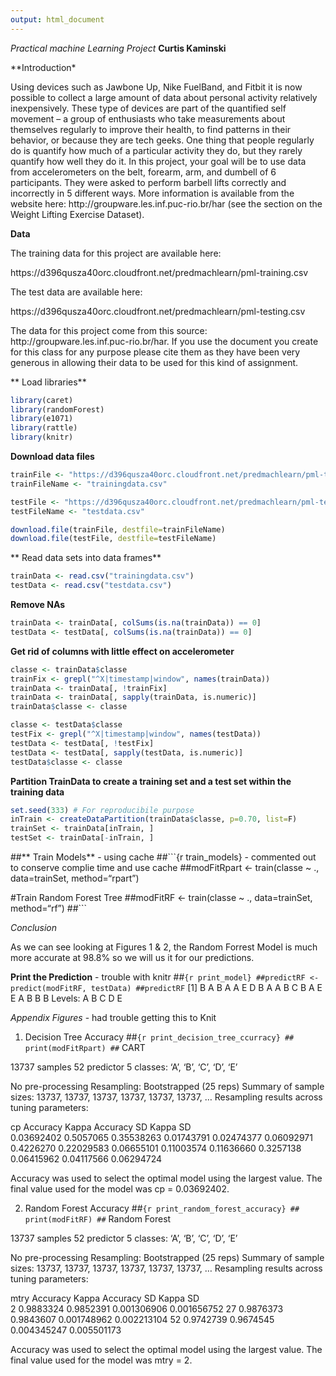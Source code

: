 ```yaml
---
output: html_document
---
```

*Practical machine Learning Project*
**Curtis Kaminski**

**Introduction*

Using devices such as Jawbone Up, Nike FuelBand, and Fitbit it is now possible to collect a large amount of data about personal activity relatively inexpensively. These type of devices are part of the quantified self movement – a group of enthusiasts who take measurements about themselves regularly to improve their health, to find patterns in their behavior, or because they are tech geeks. One thing that people regularly do is quantify how much of a particular activity they do, but they rarely quantify how well they do it. In this project, your goal will be to use data from accelerometers on the belt, forearm, arm, and dumbell of 6 participants. They were asked to perform barbell lifts correctly and incorrectly in 5 different ways. More information is available from the website here: http://groupware.les.inf.puc-rio.br/har (see the section on the Weight Lifting Exercise Dataset).

**Data**

The training data for this project are available here:

https://d396qusza40orc.cloudfront.net/predmachlearn/pml-training.csv

The test data are available here:

https://d396qusza40orc.cloudfront.net/predmachlearn/pml-testing.csv

The data for this project come from this source: http://groupware.les.inf.puc-rio.br/har. If you use the document you create for this class for any purpose please cite them as they have been very generous in allowing their data to be used for this kind of assignment.

** Load libraries**
```r
library(caret)
library(randomForest)
library(e1071)
library(rattle)
library(knitr)
```

**Download data files**
```r
trainFile <- "https://d396qusza40orc.cloudfront.net/predmachlearn/pml-training.csv"
trainFileName <- "trainingdata.csv"

testFile <- "https://d396qusza40orc.cloudfront.net/predmachlearn/pml-testing.csv"
testFileName <- "testdata.csv"

download.file(trainFile, destfile=trainFileName)
download.file(testFile, destfile=testFileName)
```

** Read data sets into data frames**
```r
trainData <- read.csv("trainingdata.csv")
testData <- read.csv("testdata.csv")
```

**Remove NAs**
```r
trainData <- trainData[, colSums(is.na(trainData)) == 0] 
testData <- testData[, colSums(is.na(trainData)) == 0] 
```

**Get rid of columns with little effect on accelerometer**
```r
classe <- trainData$classe
trainFix <- grepl("^X|timestamp|window", names(trainData))
trainData <- trainData[, !trainFix]
trainData <- trainData[, sapply(trainData, is.numeric)]
trainData$classe <- classe

classe <- testData$classe
testFix <- grepl("^X|timestamp|window", names(testData))
testData <- testData[, !testFix]
testData <- testData[, sapply(testData, is.numeric)]
testData$classe <- classe
```

**Partition TrainData to create a training set and a test set within the training data**
```r
set.seed(333) # For reproducibile purpose
inTrain <- createDataPartition(trainData$classe, p=0.70, list=F)
trainSet <- trainData[inTrain, ]
testSet <- trainData[-inTrain, ]
```
 
##** Train Models**  - using cache
##```{r train_models} - commented out to conserve complie time and use cache
##modFitRpart <-  train(classe ~ ., data=trainSet, method="rpart")

#Train Random Forest Tree
##modFitRF <- train(classe ~ ., data=trainSet, method="rf")
##```

*Conclusion*

As we can see looking at Figures 1 & 2, the Random Forrest Model is much more accurate at 98.8% so we will us it for our predictions.

**Print the Prediction** - trouble with knitr
##```{r print_model}
##predictRF <- predict(modFitRF, testData)
##predictRF
```
 [1] B A B A A E D B A A B C B A E E A B B B
Levels: A B C D E

*Appendix Figures* - had trouble getting this to Knit

1. Decision Tree Accuracy
##```{r print_decision_tree_ccurracy}
## print(modFitRpart)
##```
CART 

13737 samples
   52 predictor
    5 classes: 'A', 'B', 'C', 'D', 'E' 

No pre-processing
Resampling: Bootstrapped (25 reps) 
Summary of sample sizes: 13737, 13737, 13737, 13737, 13737, 13737, ... 
Resampling results across tuning parameters:

  cp          Accuracy   Kappa       Accuracy SD  Kappa SD  
  0.03692402  0.5057065  0.35538263  0.01743791   0.02474377
  0.06092971  0.4226270  0.22029583  0.06655101   0.11003574
  0.11636660  0.3257138  0.06415962  0.04117566   0.06294724

Accuracy was used to select the optimal model using  the largest value.
The final value used for the model was cp = 0.03692402. 

2. Random Forest Accuracy
##```{r print_random_forest_accuracy}
## print(modFitRF)
##```
Random Forest 

13737 samples
   52 predictor
    5 classes: 'A', 'B', 'C', 'D', 'E' 

No pre-processing
Resampling: Bootstrapped (25 reps) 
Summary of sample sizes: 13737, 13737, 13737, 13737, 13737, 13737, ... 
Resampling results across tuning parameters:

  mtry  Accuracy   Kappa      Accuracy SD  Kappa SD   
   2    0.9883324  0.9852391  0.001306906  0.001656752
  27    0.9876373  0.9843607  0.001748962  0.002213104
  52    0.9742739  0.9674545  0.004345247  0.005501173

Accuracy was used to select the optimal model using  the largest value.
The final value used for the model was mtry = 2. 